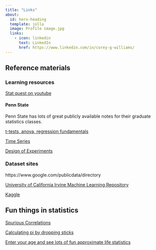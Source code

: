 ---
title: "Links"
about:
  id: hero-heading
  template: jolla
  image: Profile image.jpg
  links:
    - icon: linkedin
      text: LinkedIn
      href: https://www.linkedin.com/in/corey-g-williams/
---

## Reference materials

### Learning resources

[Stat quest on youtube](https://www.youtube.com/c/joshstarmer)

#### Penn State

Penn State has lots of great publicly available notes for their graduate statistics classes.

[t-tests, anova, regression fundamentals](https://online.stat.psu.edu/stat500/)

[Time Series](https://online.stat.psu.edu/stat510/)

[Design of Experiments](https://online.stat.psu.edu/stat503/)

### Dataset sites

https://www.google.com/publicdata/directory

[University of California Irvine Machine Learning Repository](https://archive.ics.uci.edu/)

[Kaggle](https://www.kaggle.com/datasets)

## Fun things in statistics

[Spurious Correlations](https://www.tylervigen.com/spurious-correlations)

[Calculating pi by dropping sticks](https://ogden.eu/pi/)

[Enter your age and see lots of fun approximate life statistics](https://neal.fun/life-stats/)
